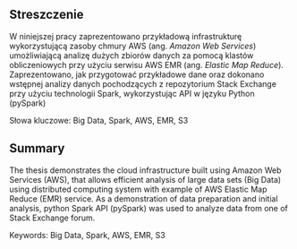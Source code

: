 ## Streszczenie {.unnumbered}

W niniejszej pracy zaprezentowano przykładową infrastrukturę wykorzystującą zasoby chmury AWS (ang. _Amazon Web Services_) umożliwiającą analizę dużych zbiorów danych za pomocą klastów obliczeniowych przy użyciu serwisu AWS EMR (ang. _Elastic Map Reduce_). Zaprezentowano, jak przygotować przykładowe dane oraz dokonano wstępnej analizy danych pochodzących z repozytorium Stack Exchange przy użyciu technologii Spark, wykorzystując API w języku Python (pySpark)



Słowa kluczowe: Big Data, Spark, AWS, EMR, S3

## Summary {.unnumbered}

The thesis demonstrates the cloud infrastructure built using Amazon Web Services (AWS), that allows efficient analysis of large data sets (Big Data) using distributed computing system with example of AWS Elastic Map Reduce (EMR) service. As a demonstration of data preparation and initial analysis, python Spark API (pySpark) was used to analyze data from one of Stack Exchange forum.



Keywords: Big Data, Spark, AWS, EMR, S3